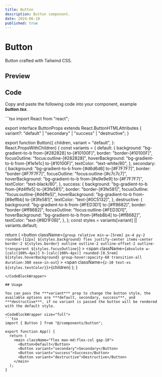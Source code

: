 ```yaml
---
title: Button
description: Button component.
date: 2024-06-10
published: true
---
```


# Button

Button crafted with Tailwind CSS.

## Preview

<ComponentPreview name="button" />

## Code

Copy and paste the following code into your component, example **_button.tsx_**.

<CodeBlockWrapper size="wrapper">
```tsx
import React from "react";

export interface ButtonProps
  extends React.ButtonHTMLAttributes<HTMLButtonElement> {
  variant?: "default" | "secondary" | "success" | "destructive";
}

export function Button({
  children,
  variant = "default",
}: React.PropsWithChildren<ButtonProps>) {
  const variants = {
    default: {
      background: "bg-gradient-to-b from-[#282828] to-[#10100F]",
      border: "border-[#10100F]",
      focusOutline: "focus:outline-[#282828]",
      hoverBackground: "bg-gradient-to-b from-[#1e1e1c] to-[#10100F]",
      textColor: "text-white/80",
    },
    secondary: {
      background: "bg-gradient-to-b from-[#d6d6d6] to-[#F7F7F7]",
      border: "border-[#F7F7F7]",
      focusOutline: "focus:outline-[#c7c7c7]",
      hoverBackground: "bg-gradient-to-b from-[#e9e9e9] to-[#F7F7F7]",
      textColor: "text-black/80",
    },
    success: {
      background: "bg-gradient-to-b from-[#d4ffe5] to-[#3fe581]",
      border: "border-[#3fe581]",
      focusOutline: "focus:outline-[#d4ffe5]",
      hoverBackground: "bg-gradient-to-b from-[#8effbb] to-[#3fe581]",
      textColor: "text-[#0C5132]",
    },
    destructive: {
      background: "bg-gradient-to-b from-[#FED3D1] to-[#ff8682]",
      border: "border-[#ff8682]",
      focusOutline: "focus:outline-[#FED3D1]",
      hoverBackground: "bg-gradient-to-b from-[#feb8b4] to-[#ff8682]",
      textColor: "text-[#8D1F0B]",
    },
  };
  const styles = variants[variant] || variants.default;

  return (
    <button
      className={`group relative min-w-[5rem] px-4 py-2 rounded-[12px] ${styles.background} flex justify-center items-center border-2 ${styles.border} outline outline-2 outline-offset-2 outline-transparent ${styles.focusOutline}`}
    >
      <span
        className={`absolute w-[calc(100%-4px)] h-[calc(100%-4px)] rounded-[0.5rem] ${styles.hoverBackground} group-hover:opacity-60 transition-all duration-300 ease-in-out`}
      ></span>
      <span className={`z-10 text-xs ${styles.textColor}`}>{children}</span>
    </button>
  );
}
```
</CodeBlockWrapper>

## Usage

You can pass the ***variant*** prop to change the button style, the available options are ***default, secondary, success***, and ***destructive***, if no variant is passed the button will be rendered with the default style.

<CodeBlockWrapper size="full">
```tsx
import { Button } from "@/components/button";

export function App() {
  return (
    <main className="flex max-md:flex-col gap-10">
      <Button>Default</Button>
      <Button variant="secondary">Secondary</Button>
      <Button variant="success">Success</Button>
      <Button variant="destructive">Destructive</Button>
    </main>
  );
}
```
</CodeBlockWrapper>